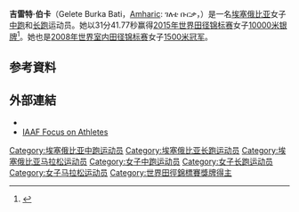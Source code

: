 {{Infobox sportsperson
| name                      = Gelete Burka
| image                     = Gelete Burka Hengelo 2009.JPG
| image_size                = 
| alt                       = 
| caption                   = 
| real_name                 = 
| native_name               = 
| native_name_lang          = 
| romanizedname             = 
| english_name              = 
| birth_name                = 
| nickname                  = 
| nationality               = {{ETH}}
| national_team             = {{ETH}}
| ethnicity                 = 
| hometown                  = 
| citizenship               = 
| birth_date                = {{Birth date and age|year=1986|month=1|day=23}}
| birth_place               = {{ETH}}阿爾西地區Kofele
| death_date                = 
| death_place               = 
| resting_place             = 
| resting_place_coordinates = 
| monuments                 = 
| residence                 = {{ETH}}阿迪斯阿貝巴
| education                 = 
| alma_mater                = 
| occupation                = 
| years_active              = 2003 -
| employer                  = 
| agent                     = 
| height                    = {{height|m=1.58}}
| weight                    = {{weight|kg=43}}
| spouse                    = 
| life_partner              = 
| other_interests           = 
| website                   = 
| module                    = 
| country                   = {{ETH}}
| sport                     = 田徑
| position                  = 
| shoots                    = 
| catches                   = 
| disability                = 
| disability_class          = 
| weight_class              = 
| weight_class_type         = 
| rank                      = 
| event                     = 中長跑、長跑
| event_type                = 
| universityteam            = 
| collegeteam               = 
| league                    = 
| league_type               = 
| club                      = 
| team                      = 
| turnedpro                 = 
| turnedpro_type            = 
| partner                   = 
| former_partner            = 
| coach                     = 
| retired                   = 
| coaching                  = 
| module2                   = 
| worlds                    = 
{{ubl
|'''2003年IAAF世界越野錦標賽（U20 Race）'''：第三名
|'''2003年IAAF世界越野錦標賽（U20 Race）'''：Team第一名
|'''2005年IAAF世界越野錦標賽（U20 Race）'''：第一名
|'''2005年IAAF世界越野錦標賽（U20 Race）'''：Team第二名
|'''2005年世界田徑錦標賽'''：1500公尺第八名
|'''2005年IAAF世界田徑總決賽'''：3000公尺第二名
|'''2006年IAAF世界越野錦標賽（Short Race）'''：第一名
|'''2006年IAAF世界越野錦標賽（Short Race）'''：Team第一名
|'''2006年IAAF世界田徑總決賽'''：3000公尺第六名
|'''2007年IAAF世界越野錦標賽（Senior Race）'''：第四名
|'''2007年IAAF世界越野錦標賽（Senior Race）'''：Team第一名
|'''2007年世界田徑錦標賽'''：5000公尺第十名
|'''2008年世界室內田徑錦標賽'''：1500公尺第一名
|'''2008年IAAF世界越野錦標賽（Senior Race）'''：第六名
|'''2008年IAAF世界越野錦標賽（Senior Race）'''：Team第一名
|'''2008年IAAF世界田徑總決賽'''：1500公尺第二名
|'''2009年IAAF世界越野錦標賽（Senior Race）'''：第八名
|'''2009年IAAF世界越野錦標賽（Senior Race）'''：Team第二名
|'''2009年世界田徑錦標賽'''：1500公尺第十名
|'''2009年IAAF世界田徑總決賽'''：1500公尺第六名
|'''2010年世界室內田徑錦標賽'''：1500公尺第三名
|'''2010年IAAF鑽石聯賽蘇黎世站'''：1500公尺第二名
|'''2010年IAAF洲際杯'''：1500公尺第六名
|'''2012年世界室內田徑錦標賽'''：3000公尺第三名
|'''2015年世界田徑錦標賽'''：10000公尺第二名
}}
| regionals                 = 
{{ubl
|'''2007年非洲運動會'''：1500公尺第一名
|'''2008年非洲田徑錦標賽'''：1500公尺第一名
|'''2010年非洲田徑錦標賽'''：1500公尺第二名
|'''2015年非洲運動會'''：10000公尺第三名
}}
| nationals                 = 
{{ubl
|'''2006年DN Galan'''：3000公尺第二名
|'''2008年上海國際田徑黃金大獎賽'''：1500公尺第一名
|'''2009年FBK運動會'''：1500公尺第一名
|'''2010年FBK運動會'''：800公尺第四名
}}
| olympics                  = 
{{ubl
|'''2012年夏季奧林匹克運動會'''：5000公尺第五名
|'''2016年夏季奧林匹克運動會'''：10000公尺第八名
}}
| paralympics               = 
| commonwealth              = 
| highestranking            = 
| pb                        = 
{{ubl
|'''800公尺'''：2分02.89秒 （2010年）
|'''1500公尺'''：3分58.79秒 （2009年 '''FBK運動會紀錄'''）
|'''1英里'''：4分18.23秒 （2008年）
|'''2000公尺'''：5分30.19秒 （2009年）
|'''3000公尺'''：8分25.92秒 （2006年）
|'''5000公尺'''：14分31.20秒 （2007年）
|'''5公里'''：14分57秒 （2015年）
|'''10000公尺'''：30分26.66秒 （2016年）
|'''10公里'''：31分19秒 （2017年）
|'''15公里'''：48分10秒 （2017年）
|'''20公里'''：1小時04分45秒 （2017年）
|'''半程馬拉松'''：1小時08分18秒 （2017年）
|'''25公里'''：1小時24分17秒 （2013年）
|'''30公里'''：1小時42分28秒 （2013年）
|'''馬拉松'''：2小時20分45秒 （2018年）
}}
| medaltemplates            = 
{{MedalCountry|{{ETH}}}}
{{MedalSport|女子田徑}}
{{MedalCompetition|IAAF世界越野錦標賽（U20 Race）}}
{{MedalBronze|2003年瑞士洛桑|}}
{{MedalGold|2003年瑞士洛桑|Team}}
{{MedalGold|2005年法國羅亞爾|}}
{{MedalSilver|2005年法國羅亞爾|Team}}
{{MedalCompetition|IAAF世界田徑總決賽}}
{{MedalSilver|2005年摩納哥芳特維耶|3000公尺}}
{{MedalSilver|2008年德國斯圖加特|1500公尺}}
{{MedalCompetition|IAAF世界越野錦標賽（Short Race）}}
{{MedalGold|2006年日本福岡縣|}}
{{MedalGold|2006年日本福岡縣|Team}}
{{MedalCompetition|DN Galan}}
{{MedalSilver|2006年瑞典斯德哥爾摩|3000公尺}}
{{MedalCompetition|IAAF世界越野錦標賽（Senior Race）}}
{{MedalGold|2007年肯亞Mombasa|Team}}
{{MedalGold|2008年英國蘇格蘭愛丁堡|Team}}
{{MedalSilver|2009年約旦安曼|Team}}
{{MedalCompetition|非洲運動會}}
{{MedalGold|2007年阿爾及利亞阿爾及爾|1500公尺}}
{{MedalBronze|2015年剛果共和國布拉薩|10000公尺}}
{{MedalCompetition|世界室內田徑錦標賽}}
{{MedalGold|2008年西班牙瓦倫西亞|1500公尺}}
{{MedalBronze|2010年卡達多哈|1500公尺}}
{{MedalBronze|2012年土耳其伊斯坦堡|3000公尺}}
{{MedalCompetition|非洲田徑錦標賽}}
{{MedalGold|2008年衣索比亞阿迪斯阿貝巴|1500公尺}}
{{MedalSilver|2010年肯亞奈洛比|1500公尺}}
{{MedalCompetition|上海國際田徑黃金大獎賽}}
{{MedalGold|2008年中國上海市|1500公尺}}
{{MedalCompetition|FBK運動會}}
{{MedalGold|2009年荷蘭亨厄洛|1500公尺}}
{{MedalCompetition|IAAF鑽石聯賽蘇黎世站}}
{{MedalSilver|2010年瑞士蘇黎世|1500公尺}}
{{MedalCompetition|世界田徑錦標賽}}
{{MedalSilver|2015年中國北京市|10000公尺}}
| show-medals               = 
| medaltemplates-title      = 
| module3                   = 
| updated                   = 2017年4月28日
}}
'''吉雷特·伯卡'''（Gelete Burka Bati，[[Amharic|Amharic]]: ገለቴ ቡርቃ，{{bd|1986年|1月23日||}}）是一名[[埃塞俄比亚|埃塞俄比亚]]女子[[中跑|中跑]]和[[长跑|长跑]]运动员。她以31分41.77秒赢得[[2015年世界田径锦标赛|2015年世界田径锦标赛]]女子[[10000米|10000米]][[银牌|银牌]]<ref>{{Cite web |url=http://media.aws.iaaf.org/competitiondocuments/pdf/4875/AT-10K-W-f----.RS6.pdf |title=Final results |accessdate=2015-09-05 |archive-date=2016-08-13 |archive-url=https://web.archive.org/web/20160813120755/http://media.aws.iaaf.org/competitiondocuments/pdf/4875/AT-10K-W-f----.RS6.pdf |dead-url=yes }}</ref>。她也是[[2008年世界室内田径锦标赛|2008年世界室内田径锦标赛]]女子[[1500米|1500米]][[冠军|冠军]]。

== 参考資料 ==
{{Reflist}}

== 外部連結 ==
*{{IAAF name|194277}}
*[http://www.iaaf.org/news/athletes/newsid=35218.html IAAF Focus on Athletes] {{Wayback|url=http://www.iaaf.org/news/athletes/newsid=35218.html |date=20121023024516 }}

[[Category:埃塞俄比亚中跑运动员|Category:埃塞俄比亚中跑运动员]]
[[Category:埃塞俄比亚长跑运动员|Category:埃塞俄比亚长跑运动员]]
[[Category:埃塞俄比亚马拉松运动员|Category:埃塞俄比亚马拉松运动员]]
[[Category:女子中跑运动员|Category:女子中跑运动员]]
[[Category:女子长跑运动员|Category:女子长跑运动员]]
[[Category:女子马拉松运动员|Category:女子马拉松运动员]]
[[Category:世界田徑錦標賽獎牌得主|Category:世界田徑錦標賽獎牌得主]]